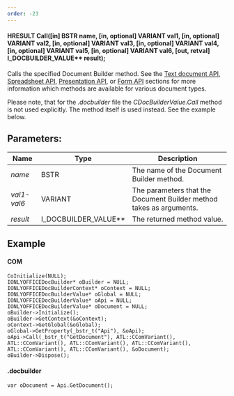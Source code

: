 ```yaml
---
order: -23
---
```

#### HRESULT Call(\[in] BSTR name, \[in, optional] VARIANT val1, \[in, optional] VARIANT val2, \[in, optional] VARIANT val3, \[in, optional] VARIANT val4, \[in, optional] VARIANT val5, \[in, optional] VARIANT val6, \[out, retval] I\_DOCBUILDER\_VALUE\*\* result);

Calls the specified Document Builder method. See the [Text document API](/docbuilder/textdocumentapi), [Spreadsheet API](/docbuilder/spreadsheetapi), [Presentation API](/docbuilder/presentationapi), or [Form API](/docbuilder/formapi) sections for more information which methods are available for various document types.

Please note, that for the *.docbuilder* file the *CDocBuilderValue.Call* method is not used explicitly. The method itself is used instead. See the example below.

## Parameters:

| Name        | Type                     | Description                                                         |
| ----------- | ------------------------ | ------------------------------------------------------------------- |
| *name*      | BSTR                     | The name of the Document Builder method.                            |
| *val1-val6* | VARIANT                  | The parameters that the Document Builder method takes as arguments. |
| *result*    | I\_DOCBUILDER\_VALUE\*\* | The returned method value.                                          |

## Example

#### COM

```
CoInitialize(NULL);
IONLYOFFICEDocBuilder* oBuilder = NULL;
IONLYOFFICEDocBuilderContext* oContext = NULL;
IONLYOFFICEDocBuilderValue* oGlobal = NULL;
IONLYOFFICEDocBuilderValue* oApi = NULL;
IONLYOFFICEDocBuilderValue* oDocument = NULL;
oBuilder->Initialize();
oBuilder->GetContext(&oContext);
oContext->GetGlobal(&oGlobal);
oGlobal->GetProperty(_bstr_t("Api"), &oApi);
oApi->Call(_bstr_t("GetDocument"), ATL::CComVariant(), ATL::CComVariant(), ATL::CComVariant(), ATL::CComVariant(), ATL::CComVariant(), ATL::CComVariant(), &oDocument);
oBuilder->Dispose();
```

#### .docbuilder

```
var oDocument = Api.GetDocument();
```
